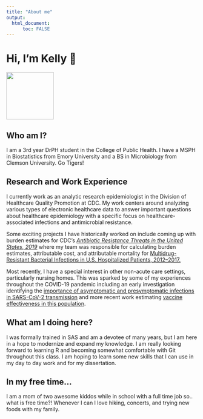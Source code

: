 ```yaml
---
title: "About me"
output: 
  html_document:
      toc: FALSE
---
```


# **Hi, I'm Kelly** 👋

![](IMG_5702.JPG){fig-align="center" width="125"}

## Who am I?

I am a 3rd year DrPH student in the College of Public Health. I have a MSPH in Biostatistics from Emory University and a BS in Microbiology from Clemson University. Go Tigers!

## Research and Work Experience

I currently work as an analytic research epidemiologist in the Division of Healthcare Quality Promotion at CDC. My work centers around analyzing various types of electronic healthcare data to answer important questions about healthcare epidemiology with a specific focus on healthcare-associated infections and antimicrobial resistance.

Some exciting projects I have historically worked on include coming up with burden estimates for CDC's [*Antibiotic Resistance Threats in the United States, 2019*](https://www.cdc.gov/drugresistance/pdf/threats-report/2019-ar-threats-report-508.pdf) where my team was responsible for calculating burden estimates, attributable cost, and attributable mortality for [Multidrug-Resistant Bacterial Infections in U.S. Hospitalized Patients, 2012--2017.](https://www.nejm.org/doi/full/10.1056/NEJMoa1914433)

Most recently, I have a special interest in other non-acute care settings, particularly nursing homes. This was sparked by some of my experiences throughout the COVID-19 pandemic including an early investigation identifying the [importance of asymptomatic and presymptomatic infections in SARS-CoV-2 transmission](https://www.nejm.org/doi/full/10.1056/nejmoa2008457) and more recent work estimating [vaccine effectiveness in this population](https://academic.oup.com/cid/article/75/Supplement_2/S147/6646955).

## What am I doing here?

I was formally trained in SAS and am a devotee of many years, but I am here in a hope to modernize and expand my knowledge. I am really looking forward to learning R and becoming somewhat comfortable with Git throughout this class. I am hoping to learn some new skills that I can use in my day to day work and for my dissertation.

## In my free time...

I am a mom of two awesome kiddos while in school with a full time job so.. what is free time?! Whenever I can I love hiking, concerts, and trying new foods with my family.
